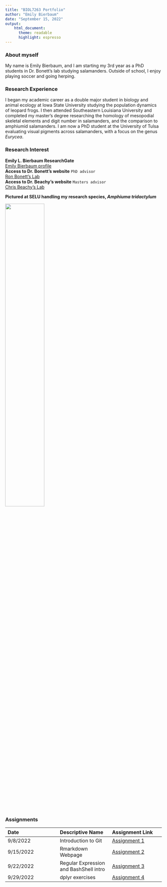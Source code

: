 ---
title: "BIOL7263 Portfolio"
author: "Emily Bierbaum"
date: "September 15, 2022"
output: 
    html_document:
      theme: readable
      highlight: espresso
---
### **About myself**
My name is Emily Bierbaum, and I am starting my 3rd year as a PhD students in Dr. Bonett's lab studying salamanders. Outside of school, I enjoy playing soccer and going herping.

### **Research Experience**
I began my academic career as a double major student in biology and animal ecology at Iowa State University studying the population dynamics of leopard frogs. I then attended Southeastern Louisiana University and completed my master's degree researching the homology of mesopodial skeletal elements and digit number in salamanders, and the comparison to amphiumid salamanders. I am now a PhD student at the University of Tulsa evaluating visual pigments across salamanders, with a focus on the genus *Eurycea*. 

### **Research Interest**  
**Emily L. Bierbaum ResearchGate**  
[Emily Bierbaum profile](https://www.researchgate.net/profile/Emily-Bierbaum)  
**Access to Dr. Bonett's website** ``PhD advisor``   
[Ron Bonett's Lab](https://ronbonett.weebly.com/people.html)   
**Access to Dr. Beachy's website** ``Masters advisor``   
[Chris Beachy's Lab](http://www.amphibiangrowthproject.org/who-we-are)  

**Pictured at SELU handling my research species, *Amphiuma tridactylum* **

![](Amphiuma.jpg){width=50%}

### **Assignments**
| Date | Descriptive Name | Assignment Link |
| :----- | :-----| :-----|
| 9/8/2022 | Introduction to Git | [Assignment 1](https://emilybierbaum.github.io/BierbaumBIOL7263/Assignment1.html)
| 9/15/2022 | Rmarkdown Webpage | [Assignment 2](https://emilybierbaum.github.io/BierbaumBIOL7263/) |
| 9/22/2022 | Regular Expression and BashShell intro | [Assignment 3](Assignment3.html)
| 9/29/2022 | dplyr exercises | [Assignment 4](Assn_4.html) 

